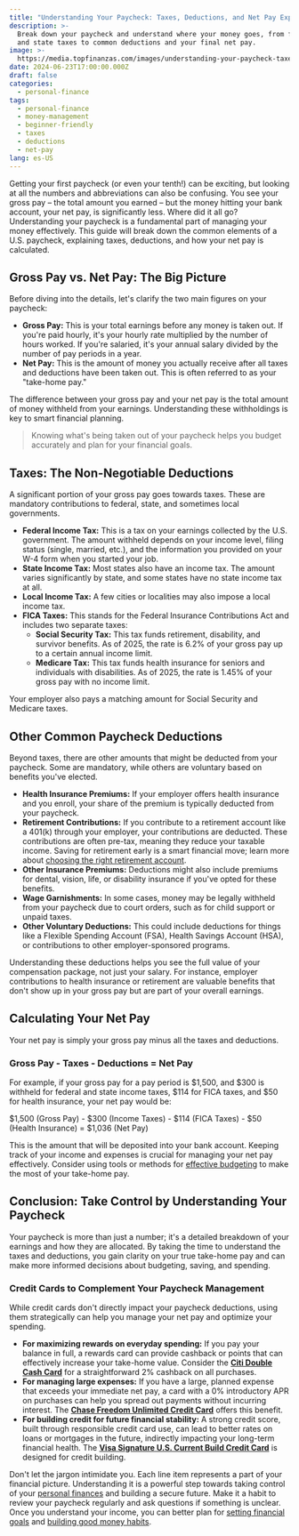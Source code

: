 ```yaml
---
title: "Understanding Your Paycheck: Taxes, Deductions, and Net Pay Explained"
description: >-
  Break down your paycheck and understand where your money goes, from federal
  and state taxes to common deductions and your final net pay.
image: >-
  https://media.topfinanzas.com/images/understanding-your-paycheck-taxes-deductions-and-net-pay-explained.webp
date: 2024-06-23T17:00:00.000Z
draft: false
categories:
  - personal-finance
tags:
  - personal-finance
  - money-management
  - beginner-friendly
  - taxes
  - deductions
  - net-pay
lang: es-US
---
```


Getting your first paycheck (or even your tenth!) can be exciting, but looking at all the numbers and abbreviations can also be confusing. You see your gross pay – the total amount you earned – but the money hitting your bank account, your net pay, is significantly less. Where did it all go? Understanding your paycheck is a fundamental part of managing your money effectively. This guide will break down the common elements of a U.S. paycheck, explaining taxes, deductions, and how your net pay is calculated.

## Gross Pay vs. Net Pay: The Big Picture

Before diving into the details, let's clarify the two main figures on your paycheck:

- **Gross Pay:** This is your total earnings before any money is taken out. If you're paid hourly, it's your hourly rate multiplied by the number of hours worked. If you're salaried, it's your annual salary divided by the number of pay periods in a year.
- **Net Pay:** This is the amount of money you actually receive after all taxes and deductions have been taken out. This is often referred to as your "take-home pay."

The difference between your gross pay and your net pay is the total amount of money withheld from your earnings. Understanding these withholdings is key to smart financial planning.

> Knowing what's being taken out of your paycheck helps you budget accurately and plan for your financial goals.

## Taxes: The Non-Negotiable Deductions

A significant portion of your gross pay goes towards taxes. These are mandatory contributions to federal, state, and sometimes local governments.

- **Federal Income Tax:** This is a tax on your earnings collected by the U.S. government. The amount withheld depends on your income level, filing status (single, married, etc.), and the information you provided on your W-4 form when you started your job.
- **State Income Tax:** Most states also have an income tax. The amount varies significantly by state, and some states have no state income tax at all.
- **Local Income Tax:** A few cities or localities may also impose a local income tax.
- **FICA Taxes:** This stands for the Federal Insurance Contributions Act and includes two separate taxes:
  - **Social Security Tax:** This tax funds retirement, disability, and survivor benefits. As of 2025, the rate is 6.2% of your gross pay up to a certain annual income limit.
  - **Medicare Tax:** This tax funds health insurance for seniors and individuals with disabilities. As of 2025, the rate is 1.45% of your gross pay with no income limit.

Your employer also pays a matching amount for Social Security and Medicare taxes.

## Other Common Paycheck Deductions

Beyond taxes, there are other amounts that might be deducted from your paycheck. Some are mandatory, while others are voluntary based on benefits you've elected.

- **Health Insurance Premiums:** If your employer offers health insurance and you enroll, your share of the premium is typically deducted from your paycheck.
- **Retirement Contributions:** If you contribute to a retirement account like a 401(k) through your employer, your contributions are deducted. These contributions are often pre-tax, meaning they reduce your taxable income. Saving for retirement early is a smart financial move; learn more about [choosing the right retirement account](/finanzas-personales/roth-ira-vs-traditional-ira-choosing-the-right-retirement-account-for-you).
- **Other Insurance Premiums:** Deductions might also include premiums for dental, vision, life, or disability insurance if you've opted for these benefits.
- **Wage Garnishments:** In some cases, money may be legally withheld from your paycheck due to court orders, such as for child support or unpaid taxes.
- **Other Voluntary Deductions:** This could include deductions for things like a Flexible Spending Account (FSA), Health Savings Account (HSA), or contributions to other employer-sponsored programs.

Understanding these deductions helps you see the full value of your compensation package, not just your salary. For instance, employer contributions to health insurance or retirement are valuable benefits that don't show up in your gross pay but are part of your overall earnings.

## Calculating Your Net Pay

Your net pay is simply your gross pay minus all the taxes and deductions.

### Gross Pay - Taxes - Deductions = Net Pay

For example, if your gross pay for a pay period is $1,500, and $300 is withheld for federal and state income taxes, $114 for FICA taxes, and $50 for health insurance, your net pay would be:

$1,500 (Gross Pay) - $300 (Income Taxes) - $114 (FICA Taxes) - $50 (Health Insurance) = $1,036 (Net Pay)

This is the amount that will be deposited into your bank account. Keeping track of your income and expenses is crucial for managing your net pay effectively. Consider using tools or methods for [effective budgeting](/finanzas-personales/budgeting-methods-compared-which-approach-fits-your-spending-style) to make the most of your take-home pay.

## Conclusion: Take Control by Understanding Your Paycheck

Your paycheck is more than just a number; it's a detailed breakdown of your earnings and how they are allocated. By taking the time to understand the taxes and deductions, you gain clarity on your true take-home pay and can make more informed decisions about budgeting, saving, and spending.

<AdZone id="us_site_4" />

### Credit Cards to Complement Your Paycheck Management

While credit cards don't directly impact your paycheck deductions, using them strategically can help you manage your net pay and optimize your spending.

- **For maximizing rewards on everyday spending:** If you pay your balance in full, a rewards card can provide cashback or points that can effectively increase your take-home value. Consider the [**Citi Double Cash Card**](/soluciones-financieras/citi-double-cash-credit-card-benefits-earn-2-cashback-on-every-purchase) for a straightforward 2% cashback on all purchases.
- **For managing large expenses:** If you have a large, planned expense that exceeds your immediate net pay, a card with a 0% introductory APR on purchases can help you spread out payments without incurring interest. The [**Chase Freedom Unlimited Credit Card**](/soluciones-financieras/chase-freedom-unlimited-credit-card-benefits-unlimited-cashback-more) offers this benefit.
- **For building credit for future financial stability:** A strong credit score, built through responsible credit card use, can lead to better rates on loans or mortgages in the future, indirectly impacting your long-term financial health. The [**Visa Signature U.S. Current Build Credit Card**](/soluciones-financieras/visa-signature-us-current-build-credit-card-benefits) is designed for credit building.

Don't let the jargon intimidate you. Each line item represents a part of your financial picture. Understanding it is a powerful step towards taking control of your [personal finances](/finanzas-personales/que-son-las-finanzas-personales-y-por-que-importan) and building a secure future. Make it a habit to review your paycheck regularly and ask questions if something is unclear. Once you understand your income, you can better plan for [setting financial goals](/finanzas-personales/setting-financial-goals-a-begins-guide-to-planning-your-future) and [building good money habits](/finanzas-personales/building-good-money-habits-consistency-is-key).
